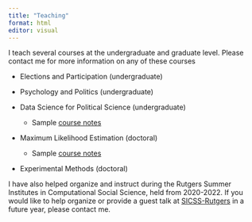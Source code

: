 ```yaml
---
title: "Teaching"
format: html
editor: visual
---
```


I teach several courses at the undergraduate and graduate level. Please contact me for more information on any of these courses

-   Elections and Participation (undergraduate)

-   Psychology and Politics (undergraduate)

-   Data Science for Political Science (undergraduate)
    + Sample [course notes](https://katherinetmccabe.com/dsps23/)

-   Maximum Likelihood Estimation (doctoral)
    + Sample [course notes](https://katherinetmccabe.com/mle23)

-   Experimental Methods (doctoral)

I have also helped organize and instruct during the Rutgers Summer Institutes in Computational Social Science, held from 2020-2022. If you would like to help organize or provide a guest talk at [SICSS-Rutgers](https://sicss.io/2022/rutgers/) in a future year, please contact me.
